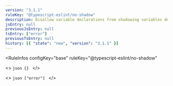 ```yaml
---
version: "3.1.1"
ruleKey: "@typescript-eslint/no-shadow"
description: Disallow variable declarations from shadowing variables declared in the outer scope
jsEntry: null
previousJsEntry: null
tsEntry: ["error"]
previousTsEntry: null
history: [{ "state": "new", "version": "3.1.1" }]
---
```


<RuleInfos 
  configKey="base" 
  ruleKey="@typescript-eslint/no-shadow" 
>
  <>
    ```json
    {}
    ```
  </>

  <>
    ```json
    ["error"]
    ```
  </>
</RuleInfos>
